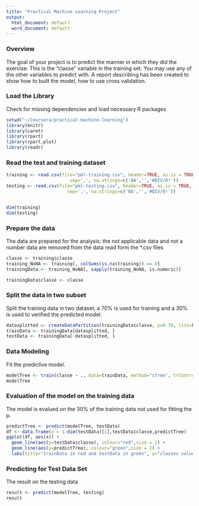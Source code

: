 ```yaml
---
title: "Practical Machine Learning Project"
output:
  html_document: default
  word_document: default
---
```

### Overview
The goal of your project is to predict the manner in which they did the exercise.
This is the "classe" variable in the training set. You may use any of the other variables to predict with. 
A report describing has been created to show how to built the model, how to use cross validation. 


### Load the Library
Check for missing dependencies and load necessary R packages
```r
setwd("~/Coursera/practical-machine-learning")
library(knitr)
library(caret)
library(rpart)
library(rpart.plot)
library(readr)
```
###  Read the test and  training dataset 
```r
training <- read.csv(file="pml-training.csv", header=TRUE, as.is = TRUE, stringsAsFactors = FALSE, 
                        sep=',', na.strings=c('NA','','#DIV/0!'))
testing <- read.csv(file="pml-testing.csv", header=TRUE, as.is = TRUE, stringsAsFactors = FALSE, 
                       sep=',', na.strings=c('NA','','#DIV/0!'))


dim(training)
dim(testing)
```
###  Prepare the data
The data are prepared for the analysis: the not applicable data and not a number data 
are removed from the data read form the *.csv files
```r

classe <- training$classe
training_NoNA <- training[, colSums(is.na(training)) == 0] 
trainingData <- training_NoNA[, sapply(training_NoNA, is.numeric)]

trainingData$classe <- classe

```
### Split the data in two subset
Split the training data in two dataset, a 70% is used for training and a 30% is used to 
verified the predicted model. 
```r
datasplitted <- createDataPartition(trainingData$classe, p=0.70, list=F)
trainData <- trainingData[datasplitted, ]
testData <- trainingData[-datasplitted, ]
```
###  Data Modeling
Fit the predictive model.
```r
modelTree <- train(classe ~ ., data=trainData, method="ctree", trControl=trainControl())
modelTree
```

###  Evaluation of the model on the training data
The  model is evalued on the 30% of the training data not used for fitting the p.
```r
predictTree <- predict(modelTree, testData)
df <- data.frame(x = 1:dim(testData)[1],testData$classe,predictTree)
ggplot(df, aes(x)) +                
  geom_line(aes(y=testData$classe), colour="red",size = 2) +
  geom_line(aes(y=predictTree), colour="green",size = 1) +
  labs(title="trainData in red and testData in green", y="classes value", x="obs")

```

###  Predicting for Test Data Set
The result on the testing data
```r
result <- predict(modelTree, testing)
result
```